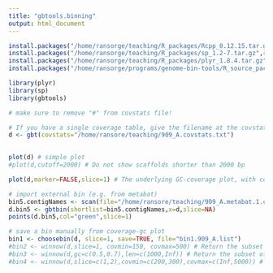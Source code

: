 ```yaml
---
title: "gbtools.binning"
output: html_document
---
```


```r
install.packages("/home/ransorge/teaching/R_packages/Rcpp_0.12.15.tar.gz",repos=NULL,type="source")
install.packages("/home/ransorge/teaching/R_packages/sp_1.2-7.tar.gz",repos=NULL,type="source")
install.packages("/home/ransorge/teaching/R_packages/plyr_1.8.4.tar.gz",repos=NULL,type="source")
install.packages("/home/ransorge/programs/genome-bin-tools/R_source_package/gbtools_2.5.8.tar.gz",repos=NULL,type="source")

```

```r

library(plyr)
library(sp)
library(gbtools)

```

```r

# make sure to remove "#" from covstats file!

# If you have a single coverage table, give the filename at the covstats= option
d <- gbt(covstats="/home/ransore/teaching/909_A.covstats.txt")
          
```

```r

plot(d) # simple plot
#plot(d,cutoff=2000) # Do not show scaffolds shorter than 2000 bp

```

```r

plot(d,marker=FALSE,slice=1) # The underlying GC-coverage plot, with coloring turned off

# import external bin (e.g. from metabat)
bin5.contigNames <- scan(file="/home/ransore/teaching/909_A.metabat.1.contigNames",what=character())
d.bin5 <- gbtbin(shortlist=bin5.contigNames,x=d,slice=NA)
points(d.bin5,col="green",slice=1)

```

```r

# save a bin manually from coverage-gc plot
bin1 <- choosebin(d, slice=1, save=TRUE, file="bin1.909_A.list")
#bin2 <- winnow(d,slice=1, covmin=150, covmax=500) # Return the subset of contigs in d which have coverage above 200 in sample 1
#bin3 <- winnow(d,gc=c(0.5,0.7),len=c(1000,Inf)) # Return the subset of scaffolds in d that have GC between 20-50%, and length above 1000
#bin4 <- winnow(d,slice=c(1,2),covmin=c(200,300),covmax=c(Inf,5000)) # Subset of contigs that have coverage above 200 in sample 1, and between 300-5000 in sample 2.
```
